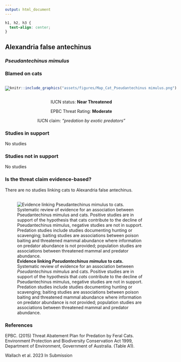 ```yaml
---
output: html_document
---
```

```css
h1, h2, h3 {
  text-align: center;
}
```

## **Alexandria false antechinus**
### *Pseudantechinus mimulus*
### Blamed on cats

:::: {style="display: flex;"}

![](assets/photos/Pseudantechinus mimulus.png)

::: {}

:::

::: {}
  ```r
  knitr::include_graphics("assets/figures/Map_Cat_Pseudantechinus mimulus.png")
  ```
:::

::::
<center>
IUCN status: **Near Threatened**

EPBC Threat Rating: **Moderate**

IUCN claim: *"predation by exotic predators"*

</center>

### Studies in support

No studies

### Studies not in support

No studies

### Is the threat claim evidence-based?

There are no studies linking cats to Alexandria false antechinus.
<br>
<br>

![**Evidence linking *Pseudantechinus mimulus* to cats.** Systematic review of evidence for an association between *Pseudantechinus mimulus* and cats. Positive studies are in support of the hypothesis that *cats* contribute to the decline of Pseudantechinus mimulus, negative studies are not in support. Predation studies include studies documenting hunting or scavenging; baiting studies are associations between poison baiting and threatened mammal abundance where information on predator abundance is not provided; population studies are associations between threatened mammal and predator abundance.](assets/figures/Main_Evidence_Cat_Pseudantechinus mimulus.png)

### References



EPBC. (2015) Threat Abatement Plan for Predation by Feral Cats. Environment Protection and Biodiversity Conservation Act 1999, Department of Environment, Government of Australia. (Table A1).

Wallach et al. 2023 In Submission

